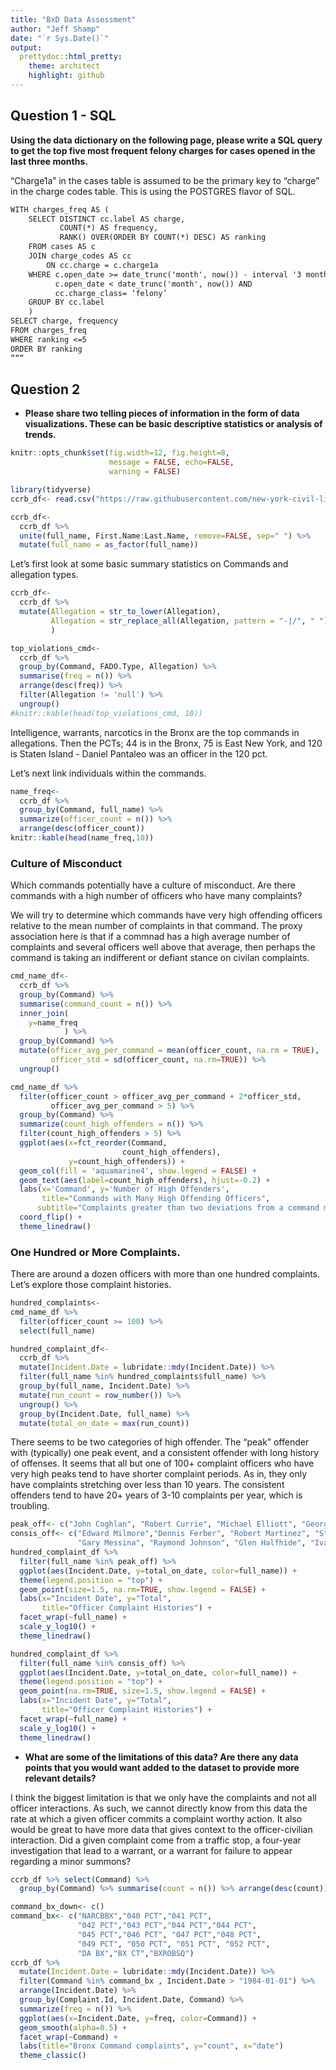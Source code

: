 ```yaml
---
title: "BxD Data Assessment"
author: "Jeff Shamp"
date: "`r Sys.Date()`"
output:
  prettydoc::html_pretty:
    theme: architect
    highlight: github
---
```


## Question 1 - SQL
**Using the data dictionary on the following page, please write a SQL query to get the top five most frequent felony charges for cases opened in the last three months.**


“Charge1a” in the cases table is assumed to be the primary key to “charge” in the charge codes table. This is using the POSTGRES flavor of SQL. 


```markdown
WITH charges_freq AS ( 
	SELECT DISTINCT cc.label AS charge, 
		   COUNT(*) AS frequency, 
		   RANK() OVER(ORDER BY COUNT(*) DESC) AS ranking 
	FROM cases AS c 
	JOIN charge_codes AS cc 
		ON cc.charge = c.charge1a 
	WHERE c.open_date >= date_trunc('month', now()) - interval '3 month' AND 
		  c.open_date < date_trunc('month', now()) AND 
		  cc.charge_class= ‘felony’ 
	GROUP BY cc.label 
	) 
SELECT charge, frequency 
FROM charges_freq 
WHERE ranking <=5 
ORDER BY ranking 
””” 
```


## Question 2
* **Please share two telling pieces of information in the form of data visualizations. These can be basic descriptive statistics or analysis of trends.**

```r
knitr::opts_chunk$set(fig.width=12, fig.height=8, 
                      message = FALSE, echo=FALSE, 
                      warning = FALSE) 
```


```r
library(tidyverse)
ccrb_df<- read.csv("https://raw.githubusercontent.com/new-york-civil-liberties-union/NYPD-Misconduct-Complaint-Database/master/CCRB_database_raw.csv")
```


```r
ccrb_df<- 
  ccrb_df %>%
  unite(full_name, First.Name:Last.Name, remove=FALSE, sep=" ") %>%
  mutate(full_name = as_factor(full_name))
```

Let's first look at some basic summary statistics on Commands and allegation types. 

```r
ccrb_df<- 
  ccrb_df %>%
  mutate(Allegation = str_to_lower(Allegation), 
         Allegation = str_replace_all(Allegation, pattern = "-|/", " ")
         ) 

top_violations_cmd<-
  ccrb_df %>%
  group_by(Command, FADO.Type, Allegation) %>%
  summarise(freq = n()) %>%
  arrange(desc(freq)) %>%
  filter(Allegation != 'null') %>%
  ungroup()
#knitr::kable(head(top_violations_cmd, 10))
```

Intelligence, warrants, narcotics in the Bronx are the top commands in allegations. Then the PCTs; 44 is in the Bronx,  75 is East New York, and 120 is Staten Island - Daniel Pantaleo was an officer in the 120 pct. 

Let's next link individuals within the commands.

```r
name_freq<-
  ccrb_df %>%
  group_by(Command, full_name) %>%
  summarize(officer_count = n()) %>%
  arrange(desc(officer_count))
knitr::kable(head(name_freq,10))
```

### Culture of Misconduct

Which commands potentially have a culture of misconduct. Are there commands with a high number of officers who have many complaints?

We will try to determine which commands have very high offending officers relative to the mean number of complaints in that command. The proxy association here is that if a commnad has a high average number of complaints and several officers well above that average, then perhaps the command is taking an indifferent or defiant stance on civilan complaints. 

```r
cmd_name_df<-
  ccrb_df %>%
  group_by(Command) %>%
  summarise(command_count = n()) %>%
  inner_join(
    y=name_freq
            ) %>%
  group_by(Command) %>%
  mutate(officer_avg_per_command = mean(officer_count, na.rm = TRUE), 
         officer_std = sd(officer_count, na.rm=TRUE)) %>%
  ungroup()
```

```r
cmd_name_df %>%
  filter(officer_count > officer_avg_per_command + 2*officer_std,
         officer_avg_per_command > 5) %>%
  group_by(Command) %>%
  summarize(count_high_offenders = n()) %>%
  filter(count_high_offenders > 5) %>%
  ggplot(aes(x=fct_reorder(Command,
                         count_high_offenders),
             y=count_high_offenders)) +
  geom_col(fill = 'aquamarine4', show.legend = FALSE) +
  geom_text(aes(label=count_high_offenders), hjust=-0.2) +
  labs(x='Command', y='Number of High Offenders',
       title="Commands with Many High Offending Officers",
      subtitle="Complaints greater than two deviations from a command mean greater than five") +
  coord_flip() +
  theme_linedraw()
```

### One Hundred or More Complaints. 

There are around a dozen officers with more than one hundred complaints. Let's explore those complaint histories. 

```r
hundred_complaints<-
cmd_name_df %>%
  filter(officer_count >= 100) %>%
  select(full_name) 

hundred_complaint_df<-
  ccrb_df %>%
  mutate(Incident.Date = lubridate::mdy(Incident.Date)) %>%
  filter(full_name %in% hundred_complaints$full_name) %>%
  group_by(full_name, Incident.Date) %>%
  mutate(run_count = row_number()) %>%
  ungroup() %>%
  group_by(Incident.Date, full_name) %>%
  mutate(total_on_date = max(run_count))

```

There seems to be two categories of high offender. The "peak" offender with (typically) one peak event, and a consistent offender with long history of offenses. It seems that all but one of 100+ complaint officers who have very high peaks tend to have shorter complaint periods. As in, they only have complaints stretching over less than 10 years. The consistent offenders tend to have 20+ years of 3-10 complaints per year, which is troubling. 

```r
peak_off<- c("John Coghlan", "Robert Currie", "Michael Elliott", "George Whalen")
consis_off<- c("Edward Milmore","Dennis Ferber", "Robert Martinez", "Steven Deluca", 
               "Gary Messina", "Raymond Johnson", "Glen Halfhide", "Ivan Montero")
hundred_complaint_df %>%
  filter(full_name %in% peak_off) %>%
  ggplot(aes(Incident.Date, y=total_on_date, color=full_name)) +
  theme(legend.position = "top") +
  geom_point(size=1.5, na.rm=TRUE, show.legend = FALSE) +
  labs(x="Incident Date", y="Total",
       title="Officer Complaint Histories") +
  facet_wrap(~full_name) +
  scale_y_log10() +
  theme_linedraw()

hundred_complaint_df %>%
  filter(full_name %in% consis_off) %>%
  ggplot(aes(Incident.Date, y=total_on_date, color=full_name)) +
  theme(legend.position = "top") +
  geom_point(na.rm=TRUE, size=1.5, show.legend = FALSE) +
  labs(x="Incident Date", y="Total",
       title="Officer Complaint Histories") +
  facet_wrap(~full_name) +
  scale_y_log10() +
  theme_linedraw()

```

* **What are some of the limitations of this data? Are there any data points that you would want added to the dataset to provide more relevant details?**

I think the biggest limitation is that we only have the complaints and not all officer interactions. As such, we cannot directly know from this data the rate at which a given officer commits a complaint worthy action. It also would be great to have more data that gives context to the officer-civilian interaction. Did a given complaint come from a traffic stop, a four-year investigation that lead to a warrant, or a warrant for failure to appear regarding a minor summons? 

```r
ccrb_df %>% select(Command) %>%
  group_by(Command) %>% summarise(count = n()) %>% arrange(desc(count))
```



```r
command_bx_down<- c()
command_bx<- c("NARCBBX","040 PCT","041 PCT",
               "042 PCT","043 PCT","044 PCT","044 PCT",
               "045 PCT","046 PCT", "047 PCT","048 PCT",
               "049 PCT", "050 PCT", "051 PCT", "052 PCT",
               "DA BX","BX CT","BXROBSQ")
ccrb_df %>%
  mutate(Incident.Date = lubridate::mdy(Incident.Date)) %>%
  filter(Command %in% command_bx , Incident.Date > "1984-01-01") %>%
  arrange(Incident.Date) %>%
  group_by(Complaint.Id, Incident.Date, Command) %>%
  summarize(freq = n()) %>%
  ggplot(aes(x=Incident.Date, y=freq, color=Command)) +
  geom_smooth(alpha=0.5) +
  facet_wrap(~Command) +
  labs(title="Bronx Command complaints", y="count", x="date")
  theme_classic()

```







